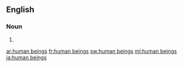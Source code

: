 ==English==

===Noun===
{{head|en|plural|head=[[human]] [[being]]s}}

# {{plural of|human being|lang=en}}

[[ar:human beings]]
[[fr:human beings]]
[[sw:human beings]]
[[ml:human beings]]
[[ja:human beings]]